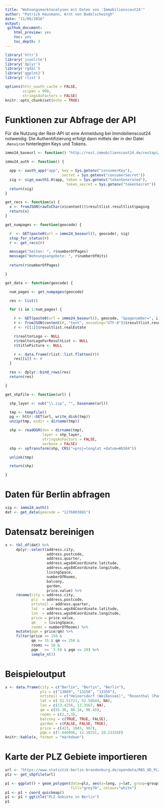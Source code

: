 ```yaml
---
title: "Wohnungsmarktanalysen mit Daten von 'Immobilienscout24'"
author: "Patrick Hausmann, Arnt von Bodelschwingh"
date: "11/08/2016"
output:
 github_document:
    html_preview: yes
    toc: yes
    toc_depth: 3
---
```


```r
library('httr')
library('jsonlite')
library('dplyr')
library('rgdal')
library('ggplot2')
library('rlist')

options(httr_oauth_cache = FALSE,
        scipen = 999,
        stringsAsFactors = FALSE)
knitr::opts_chunk$set(echo = TRUE)

```

# Funktionen zur Abfrage der API

Für die Nutzung der Rest-API ist eine Anmeldung bei Immobilienscout24 notwendig. Die Authentifizierung erfolgt dann mittels der in der Datei `.Renviron`
hinterlegten Keys und Tokens.

```r

immo24_baseurl <- function() "http://rest.immobilienscout24.de/restapi/api/search/v1.0/search/region?realestatetype=apartmentrent&geocodes="

immo24_auth <- function() {

  app <- oauth_app("app", key = Sys.getenv("consumerKey"),
                          secret = Sys.getenv("consumerSecret"))
  sig <- sign_oauth1.0(app, token = Sys.getenv("tokenGenerated"),
                            token_secret = Sys.getenv("tokenSecret"))
  return(sig)
}

get_recs <- function(x) {
  x <- fromJSON(rawToChar(x$content))$resultlist.resultlist$paging
  return(x)
}

get_numpages <- function(geocode) {

  r  <- GET(paste0(url = immo24_baseurl(), geocode), sig)
  stop_for_status(r)
  r <- get_recs(r)

  message("Seiten: ", r$numberOfPages)
  message("Wohnungsangebote: ", r$numberOfHits)
  
  return(r$numberOfPages)

}

get_data <- function(geocode) {

  num_pages <- get_numpages(geocode)

  res <- list()

  for (i in 1:num_pages) {

    r <- GET(paste0(url = immo24_baseurl(), geocode, "&pagenumber=", i), sig)
    r <- fromJSON(content(r, "text", encoding="UTF-8"))$resultlist.resultlist$resultlistEntries$resultlistEntry
    r <- r[[1]]$resultlist.realEstate

    r$realtorLogo <- NULL
    r$realtorLogoForResultList <- NULL
    r$titlePicture <- NULL

    r <- data.frame(rlist::list.flatten(r))
    res[[i]] <- r
  }

  res <- dplyr::bind_rows(res)
  return(res)

}

get_shpfile <- function(url) {

  shp_layer <- sub("\\.zip", "", basename(url))

  tmp <- tempfile()
  pg <- httr::GET(url, write_disk(tmp))
  unzip(tmp, exdir = dirname(tmp))

  shp <- readOGR(dsn = dirname(tmp), 
                 layer = shp_layer, 
                 stringsAsFactors = FALSE, 
                 verbose = FALSE)
  shp <- spTransform(shp, CRS("+proj=longlat +datum=WGS84"))

  unlink(tmp)

  return(shp)

}

```

# Daten für Berlin abfragen

```r

sig <- immo24_auth()
dat <- get_data(geocode = "1276003001")

```

# Datensatz bereinigen

```r

x <- tbl_df(dat) %>%
     dplyr::select(address.city,
                   address.postcode, 
                   address.quarter, 
                   address.wgs84Coordinate.latitude, 
                   address.wgs84Coordinate.longitude,
                   livingSpace, 
                   numberOfRooms, 
                   balcony,
                   garden,
                   price.value) %>%
     rename(city = address.city,
            plz  = address.postcode, 
            ortsteil = address.quarter, 
            lat  = address.wgs84Coordinate.latitude, 
            lon  = address.wgs84Coordinate.longitude,
            price = price.value, 
            qm    = livingSpace,
            rooms = numberOfRooms) %>%
     mutate(pqm = price/qm) %>%
     filter(price >= 150 & 
            qm >= 35 & qm <= 250 & 
            rooms <= 10 &
            pqm   >=  3.50 & pqm <= 20) %>%
            sample_n(3)

```

# Beispieloutput

```r

x <- data.frame(city = c("Berlin", "Berlin", "Berlin"),
                plz = c("13089", "13158", "13359"),
                ortsteil = c("Heinersdorf (Weißensee)", "Rosenthal (Pankow)", "Wedding (Wedding)"),
                lat = c( 52.51721, 52.58644, NA),
                lon = c(13.4256, 13.3567, NA),
                qm = c(55.36, 86.34, 96.45), 
                rooms = c(2,3,3), 
                balcony = c(TRUE, TRUE, FALSE),
                garden = c(FALSE, FALSE, TRUE),
                price = c(423, 1045, 987),
                pqm = c(7.640896, 12.10331, 10.23328))
knitr::kable(x, format = "markdown")

```

# Karte der PLZ Gebiete importieren

```r

url <- "https://www.statistik-berlin-brandenburg.de/opendata/RBS_OD_PLZ_2015_12.zip"
plz <- get_shpfile(url)

p1 <- ggplot() + geom_polygon(data=plz, aes(x=long, y=lat, group=group), 
                              fill="grey70", colour="white")
p1 <- p1 + coord_quickmap()
p1 <- p1 + ggtitle("PLZ Gebiete in Berlin")
p1

```


